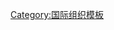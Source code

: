 {{navbox with columns
| name = 东亚峰会
| title = [[东亚峰会|东亚峰会 (EAS)]]
| listclass = plainlist
| aboveclass = hlist
| titlestyle = {{{titlestyle|}}}
| abovestyle = font-weight: bold;

| above =
[[东亚峰会#2005年第一届峰会|第一届]]·[[东亚峰会#2007年第二届峰会|第二届]]·[[东亚峰会#2006年第三届峰会|第三届]]·[[东亚峰会#2009年第四届峰会|第四届]]·[[东亚峰会#2010年第五届峰会|第五届]]·[[东亚峰会#2011年第六届峰会|第六届]]·[[东亚峰会#2012年第七届峰会|第七届]]·[[东亚峰会#2013年第八届峰会|第八届]]

| width = 18.25em
| padding = 10em

| col1 =
* {{AUS}}
* {{BRU}}
* {{BIR}}

| col2 =
* {{CAM}}
* {{CHN}}
* {{IND}}

| col3 =
* {{IDN}}
* {{JPN}}
* {{LAO}}

| col4 =
* {{MAS}}
* {{NZL}}
* {{PHL}}

| col5 =
* {{RUS}}
* {{SIN}}
* {{KOR}}

| col6width = 17em
| col6 =
* {{THA}}
* {{USA}}
* {{VIE}}

}}<noinclude>
[[Category:国际组织模板]]

</noinclude>